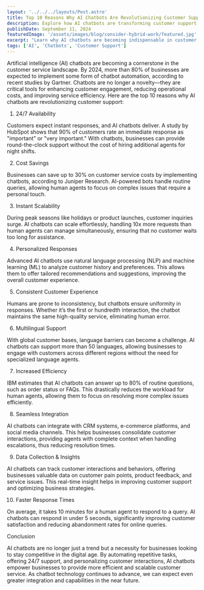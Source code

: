 ```yaml
---
layout: '../../../layouts/Post.astro'
title: Top 10 Reasons Why AI Chatbots Are Revolutionizing Customer Support
description: Explore how AI chatbots are transforming customer support with data-driven insights and trends.
publishDate: September 11, 2024
featuredImage: '/assets/images/blog/consider-hybrid-work/featured.jpg'
excerpt: "Learn why AI chatbots are becoming indispensable in customer service and the role they play in boosting efficiency."
tags: ['AI', 'Chatbots', 'Customer Support']
---
```


Artificial intelligence (AI) chatbots are becoming a cornerstone in the customer service landscape. By 2024, more than 80% of businesses are expected to implement some form of chatbot automation, according to recent studies by Gartner. Chatbots are no longer a novelty—they are critical tools for enhancing customer engagement, reducing operational costs, and improving service efficiency.
Here are the top 10 reasons why AI chatbots are revolutionizing customer support:

1. 24/7 Availability

Customers expect instant responses, and AI chatbots deliver. A study by HubSpot shows that 90% of customers rate an immediate response as "important" or "very important." With chatbots, businesses can provide round-the-clock support without the cost of hiring additional agents for night shifts.

2. Cost Savings

Businesses can save up to 30% on customer service costs by implementing chatbots, according to Juniper Research. AI-powered bots handle routine queries, allowing human agents to focus on complex issues that require a personal touch.

3. Instant Scalability

During peak seasons like holidays or product launches, customer inquiries surge. AI chatbots can scale effortlessly, handling 10x more requests than human agents can manage simultaneously, ensuring that no customer waits too long for assistance.

4. Personalized Responses

Advanced AI chatbots use natural language processing (NLP) and machine learning (ML) to analyze customer history and preferences. This allows them to offer tailored recommendations and suggestions, improving the overall customer experience.

5. Consistent Customer Experience

Humans are prone to inconsistency, but chatbots ensure uniformity in responses. Whether it’s the first or hundredth interaction, the chatbot maintains the same high-quality service, eliminating human error.

6. Multilingual Support

With global customer bases, language barriers can become a challenge. AI chatbots can support more than 50 languages, allowing businesses to engage with customers across different regions without the need for specialized language agents.

7. Increased Efficiency

IBM estimates that AI chatbots can answer up to 80% of routine questions, such as order status or FAQs. This drastically reduces the workload for human agents, allowing them to focus on resolving more complex issues efficiently.

8. Seamless Integration

AI chatbots can integrate with CRM systems, e-commerce platforms, and social media channels. This helps businesses consolidate customer interactions, providing agents with complete context when handling escalations, thus reducing resolution times.

9. Data Collection & Insights

AI chatbots can track customer interactions and behaviors, offering businesses valuable data on customer pain points, product feedback, and service issues. This real-time insight helps in improving customer support and optimizing business strategies.

10. Faster Response Times

On average, it takes 10 minutes for a human agent to respond to a query. AI chatbots can respond in under 5 seconds, significantly improving customer satisfaction and reducing abandonment rates for online queries.

Conclusion

AI chatbots are no longer just a trend but a necessity for businesses looking to stay competitive in the digital age. By automating repetitive tasks, offering 24/7 support, and personalizing customer interactions, AI chatbots empower businesses to provide more efficient and scalable customer service. As chatbot technology continues to advance, we can expect even greater integration and capabilities in the near future.